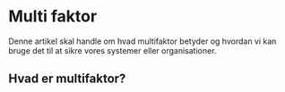 # Multi faktor

Denne artikel skal handle om hvad multifaktor betyder og hvordan vi kan bruge det til at sikre vores systemer eller organisationer.

## Hvad er multifaktor?
